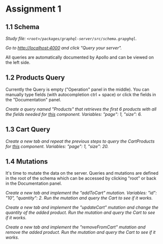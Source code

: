 
<Meta title="Workshop/assignment-1" />

# Assignment 1

## 1.1 Schema

_Study file: `<root>/packages/graphql-server/src/schema.grapghql`._

_Go to <a href="http://localhost:4000" target="_blank">http://localhost:4000</a> and click "Query your server"._

All queries are automatically documented by Apollo and can be viewed on the left side.

## 1.2 Products Query

Currently the Query is empty ("Operation" panel in the middle). You can manually type fields (with autocompletion ctrl + space) or
click the fields in the "Documentation" panel.

_Create a query named "Products" that retrieves the first 6 products with all the fields needed for <a href="http://localhost:6006?path=/docs/components-molecules-product--primary" target="_blank">this</a>
component. Variables: "page": 1, "size": 6._

## 1.3 Cart Query

_Create a new tab and repeat the previous steps to query the CartProducts for <a href="http://localhost:6006/?path=/docs/components-molecules-cart-product--primary" target="_blank">this</a>
component. Variables: "page": 1, "size": 20._

## 1.4 Mutations

It's time to mutate the data on the server. Queries and mutations are defined in the root of the schema which can be accessed by clicking "root"
or back in the Documentation panel.

_Create a new tab and implement the "addToCart" mutation. Variables: "id": "10", "quantity": 2. Run the mutation and query the Cart to see if it works._

_Create a new tab and implement the "updateCart" mutation and change the quantity of the added product. Run the mutation and query the Cart to see if it works._

_Create a new tab and implement the "removeFromCart" mutation and remove the added product. Run the mutation and query the Cart to see if it works._
